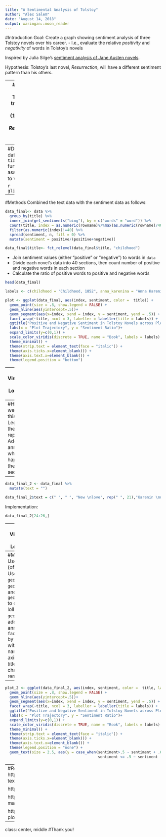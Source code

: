 ```yaml
---
title: "A Sentimental Analysis of Tolstoy"
author: "Alex Salem"
date: "August 14, 2018"
output: xaringan::moon_reader
---
```


#Introduction
Goal: Create a graph showing sentiment analysis of three Tolstoy novels over his career.
  - I.e., evaluate the relative *positivity* and *negativity* of words in Tolstoy's novels
  
Inspired by Julia Silge's [sentiment analysis of Jane Austen novels](https://juliasilge.com/blog/life-changing-magic/).

Hypothesis: Tolstoy's last novel, *Resurrection*, will have a different sentiment pattern than his others.

---
#Description of the Data
Full text of three novels by Leo Tolstoy:
  - *Childhood* (1852), translated into English by C.J. Hogarth
  - *Anna Karenina* (1877), translated into English by Constance Garnett
  - *Resurrection* (1899), translated into English by Mrs. Louise Maude

Plaintext copies pulled from [Project Gutenburg.](http://www.gutenberg.org/)

Data cleaned and processed using `Python`, then read into R:
```r
library(readr)
library(tidytext)
library(tidyverse)
library(viridis)
```
```r
anna_karenina<- read_csv("anna_karenina.csv", col_types = cols(title = col_factor(levels = NULL)))
childhood <- read_csv("childhood.csv", col_types = cols(title = col_factor(levels = NULL)))
resurrection<- read_csv("resurrection.csv", col_types = cols(title = col_factor(levels = NULL)))
```

```r
anna_karenina <- anna_karenina %>% 
  rownames_to_column()

childhood <- childhood %>% 
  rownames_to_column()

resurrection <- resurrection %>% 
  rownames_to_column()

```

```r
data <- bind_rows(childhood, anna_karenina, resurrection)
```

```r
glimpse(data)
```

---
#Description of the Data
This data was then combined with the `tidytext::get_sentiments()` function, which has an assignment of sentiment values to words:

```r
glimpse(get_sentiments("bing"))
```

---
#Methods
Combined the text data with the sentiment data as follows:
```r
data_final<- data %>% 
  group_by(title) %>% 
  inner_join(get_sentiments("bing"), by = c("words" = "word")) %>% 
  count(title, index = as.numeric(rowname)%/%max(as.numeric(rowname)/40), sentiment) %>%
  filter(as.numeric(index)!=40) %>% 
  spread(sentiment, n, fill = 0) %>%
  mutate(sentiment = positive/(positive+negative))

data_final$title<- fct_relevel(data_final$title, "childhood")
```
- Join sentiment values (either "positive" or "negative") to words in `data`
- Divide each novel's data into 40 sections, then count number of positive and negative words in each section 
- Calculate the ratio of positive words to positive and negative words
```r
head(data_final)
```

```r
labels <- c(childhood = "Childhood, 1852", anna_karenina = "Anna Karenina, 1877", resurrection = "Resurrection, 1899")

plot <- ggplot(data_final, aes(index, sentiment, color =  title)) +
  geom_point(size = .8, show.legend = FALSE) +
  geom_hline(aes(yintercept=.5))+
  geom_segment(aes(x=index, xend = index, y = sentiment, yend = .5)) +
  facet_wrap(~title, ncol = 3, labeller = labeller(title = labels)) +
  ggtitle("Positive and Negative Sentiment in Tolstoy Novels across Plot Trajectory", subtitle = "Sentiment Ratio = Positive Words / (Positive Words + Negative Words) \nSentiment Ratio > 0.5 indicates more positive than negative words \nSentiment Ratio < 0.5 indicates more negative than positive words      ") +
  labs(x = "Plot Trajectory", y = "Sentiment Ratio")+
  expand_limits(y=c(0,1)) +
  scale_color_viridis(discrete = TRUE, name = "Book", labels = labels) +
  theme_minimal() +
  theme(strip.text = element_text(face = "italic")) +
  theme(axis.ticks.x=element_blank()) +
  theme(axis.text.x=element_blank()) +
  theme(legend.position = "bottom")

```

---
#Final Visualization Part 1: Lollipop Plot
```r
plot
``` 
---
#How can we improve this?
Ideas:
- Legend at the bottom is repetitive
- Add annotations-- what's happening in these various sections?

--

```r
data_final_2 <- data_final %>% 
  mutate(text = "")

data_final_2$text = c(" ", " ", "New \nlove", rep(" ", 21),"Karenin \nupset, \nAnna missing \nson", rep(" ", 11), "Anna \nDies", rep(" ", 83))
```
Implementation:
```r
data_final_2[24:26,]
```

---
#Final Visualization Part 2: Lollipop Plot
```r
plot_2 <- ggplot(data_final_2, aes(index, sentiment, color =  title, label = text)) +
  geom_point(size = .8, show.legend = FALSE) +
  geom_hline(aes(yintercept=.5))+
  geom_segment(aes(x=index, xend = index, y = sentiment, yend = .5)) +
  facet_wrap(~title, ncol = 3, labeller = labeller(title = labels)) +
  ggtitle("Positive and Negative Sentiment in Tolstoy Novels across Plot Trajectory", subtitle = "Sentiment Ratio = Positive Words / (Positive Words + Negative Words) \nSentiment Ratio > 0.5 indicates more positive than negative words \nSentiment Ratio < 0.5 indicates more negative than positive words      ") +
  labs(x = "Plot Trajectory", y = "Sentiment Ratio")+
  expand_limits(y=c(0,1)) +
  scale_color_viridis(discrete = TRUE, name = "Book", labels = labels) +
  theme_minimal() +
  theme(strip.text = element_text(face = "italic")) +
  theme(axis.ticks.x=element_blank()) +
  theme(axis.text.x=element_blank()) +
  theme(legend.position = "none") +
  geom_text(size = 2.5, aes(y = case_when(sentiment>.5 ~ sentiment + .09,
                                          sentiment <= .5 ~ sentiment -.12)))
```

```r
plot_2
```
---
#Methods
- Used `ggplot2` (of course)!
- Used `geom_point()`, `geom_hline()`, and `geom_segment()` to create the lollipops, used `geom_text()` to add the annotations
- `facet_wrap()` by title, relabel with nice names
- Add axis labels and title/subtitle, change colors, remove legend

--

```r
plot_2 <- ggplot(data_final_2, aes(index, sentiment, color =  title, label = text)) +
  geom_point(size = .8, show.legend = FALSE) +
  geom_hline(aes(yintercept=.5))+
  geom_segment(aes(x=index, xend = index, y = sentiment, yend = .5)) +
  facet_wrap(~title, ncol = 3, labeller = labeller(title = labels)) +
  ggtitle("Positive and Negative Sentiment in Tolstoy Novels across Plot Trajectory", subtitle = "Sentiment Ratio = Positive Words / (Positive Words + Negative Words) \nSentiment Ratio > 0.5 indicates more positive than negative words \nSentiment Ratio < 0.5 indicates more negative than positive words      ") +
  labs(x = "Plot Trajectory", y = "Sentiment Ratio")+
  expand_limits(y=c(0,1)) +
  scale_color_viridis(discrete = TRUE, name = "Book", labels = labels) +
  theme_minimal() +
  theme(strip.text = element_text(face = "italic")) +
  theme(axis.ticks.x=element_blank()) +
  theme(axis.text.x=element_blank()) +
  theme(legend.position = "none") +
  geom_text(size = 2.5, aes(y = case_when(sentiment>.5 ~ sentiment + .09,
                                          sentiment <= .5 ~ sentiment -.12)))

```

---
#References
https://machinelearningmastery.com/clean-text-machine-learning-python/

https://www.tidytextmining.com/sentiment.html

https://juliasilge.com/blog/life-changing-magic/

https://python-graph-gallery.com/lollipop-plot/

---
class: center, middle
#Thank you!